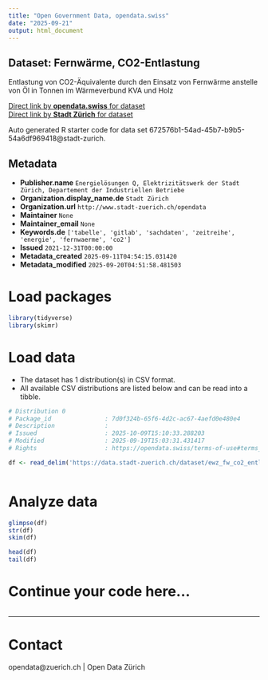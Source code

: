 ```yaml
---
title: "Open Government Data, opendata.swiss"
date: "2025-09-21"
output: html_document
---
```


## Dataset: Fernwärme, CO2-Entlastung

Entlastung von CO2-Äquivalente durch den Einsatz von Fernwärme anstelle von Öl in Tonnen im Wärmeverbund KVA und Holz


[Direct link by **opendata.swiss** for dataset](https://opendata.swiss/de/dataset/fernwarme-co2-entlastung1)<br>
[Direct link by **Stadt Zürich** for dataset](https://data.stadt-zuerich.ch/dataset/ewz_fw_co2_entlastung_kva_und_holz)

Auto generated R starter code for data set 672576b1-54ad-45b7-b9b5-54a6df969418@stadt-zurich.

## Metadata

- **Publisher.name** `Energielösungen Q, Elektrizitätswerk der Stadt Zürich, Departement der Industriellen Betriebe`
- **Organization.display_name.de** `Stadt Zürich`
- **Organization.url** `http://www.stadt-zuerich.ch/opendata`
- **Maintainer** `None`
- **Maintainer_email** `None`
- **Keywords.de** `['tabelle', 'gitlab', 'sachdaten', 'zeitreihe', 'energie', 'fernwaerme', 'co2']`
- **Issued** `2021-12-31T00:00:00`
- **Metadata_created** `2025-09-11T04:54:15.031420`
- **Metadata_modified** `2025-09-20T04:51:58.481503`


# Load packages

```r

library(tidyverse)
library(skimr)

```

# Load data

-   The dataset has 1 distribution(s) in CSV format.
-   All available CSV distributions are listed below and can be read into a tibble.

```r

# Distribution 0
# Package_id               : 7d0f324b-65f6-4d2c-ac67-4aefd0e480e4
# Description              : 
# Issued                   : 2025-10-09T15:10:33.288203
# Modified                 : 2025-09-19T15:03:31.431417
# Rights                   : https://opendata.swiss/terms-of-use#terms_open

df <- read_delim('https://data.stadt-zuerich.ch/dataset/ewz_fw_co2_entlastung_kva_und_holz/download/ewz_fw_co2_entlastung_kva_und_holz.csv')



```

# Analyze data

```r

glimpse(df)
str(df)
skim(df)

head(df)
tail(df)

```

# Continue your code here...

```r

```

------------------------------------------------------------------------

# Contact

opendata@zuerich.ch | Open Data Zürich
